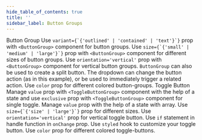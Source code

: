 ```yaml
---
hide_table_of_contents: true
title: ''
sidebar_label: Button Groups
---
```




<Grid container spacing={6}>
  <PageHeader 
    title='Button Group'
    subtitle='The ButtonGroup component can be used to group related buttons.'
    href='https://mui.com/material-ui/react-button-group/'
  />
  <Grid item xs={12}>
    <Typography variant='h2'>Button Group</Typography>
  </Grid>
  <Grid item xs={12} md={6}>
    <CardSnippet
      title="Basic Button Group"
      code={SourceCodeButtonGroupBasic}
    >
      <Typography sx={{ mb: 4 }}>
        Use <code>variant={`{'outlined' | 'contained' | 'text'}`}</code> prop with <code>&lt;ButtonGroup&gt;</code> component for button groups.
      </Typography>
      <ButtonGroupBasic />
    </CardSnippet>
  </Grid>
  <Grid item xs={12} md={6}>
    <CardSnippet
      title="Button Group Sizes"
      code={SourceCodeButtonGroupSizes}
    >
      <Typography sx={{ mb: 4 }}>
        Use <code>size={`{'small' | 'medium' | 'large'}`}</code> prop with <code>&lt;ButtonGroup&gt;</code> component for different sizes of button groups.
      </Typography>
      <ButtonGroupSizes />
    </CardSnippet>
  </Grid>
  <Grid item xs={12} md={6}>
    <CardSnippet
      title="Vertical Button Group"
      code={SourceCodeButtonGroupVertical}
    >
      <Typography sx={{ mb: 4 }}>
        Use <code>orientation='vertical'</code> prop with <code>&lt;ButtonGroup&gt;</code> component for vertical button groups.
      </Typography>
      <ButtonGroupVertical />
    </CardSnippet>
  </Grid>
  <Grid item xs={12} md={6}>
    <CardSnippet
      title="Split Button"
      code={SourceCodeButtonGroupSplit}
    >
      <Typography sx={{ mb: 4 }}>
        <code>ButtonGroup</code> can also be used to create a split button. The dropdown can change the button action (as in this example), or be used to immediately trigger a related action.
      </Typography>
      <ButtonGroupSplit />
    </CardSnippet>
  </Grid>
  <Grid item xs={12} md={6}>
    <CardSnippet
      title="Button Group Colors"
      code={SourceCodeButtonGroupColors}
    >
      <Typography sx={{ mb: 4 }}>
        Use <code>color</code> prop for different colored button-groups.
      </Typography>
      <ButtonGroupColors />
    </CardSnippet>
  </Grid>
  <Grid item xs={12}>
    <Typography variant='h2'>Toggle Button</Typography>
  </Grid>
  <Grid item xs={12} md={6}>
    <CardSnippet
      title="Basic Toggle Button"
      code={SourceCodeButtonToggleBasic}
    >
      <Typography sx={{ mb: 4 }}>
        Manage <code>value</code> prop with <code>&lt;ToggleButtonGroup&gt;</code> component with the help of a state and use <code>exclusive</code> prop with <code>&lt;ToggleButtonGroup&gt;</code> component for single toggle.
      </Typography>
      <ButtonToggleBasic />
    </CardSnippet>
  </Grid>
  <Grid item xs={12} md={6}>
    <CardSnippet
      title="Multiple Toggle Button"
      code={SourceCodeButtonToggleMultiple}
    >
      <Typography sx={{ mb: 4 }}>
       Manage <code>value</code> prop with the help of a state with array.
      </Typography>
      <ButtonToggleMultiple />
    </CardSnippet>
  </Grid>
  <Grid item xs={12} md={6}>
    <CardSnippet
      title="Toggle Button Sizes"
      code={SourceCodeButtonToggleSizes}
    >
      <Typography sx={{ mb: 4 }}>
       Use <code>size={`{'size' | 'large'}`}</code> prop for different sizes.
      </Typography>
      <ButtonToggleSizes />
    </CardSnippet>
  </Grid>
  <Grid item xs={12} md={6}>
    <CardSnippet
      title="Vertical Toggle Button"
      code={SourceCodeButtonToggleVertical}
    >
      <Typography sx={{ mb: 4 }}>
       Use <code>orientation='vertical'</code> prop for vertical toggle button.
      </Typography>
      <ButtonToggleVertical />
    </CardSnippet>
  </Grid>
  <Grid item xs={12}>
    <CardSnippet
      title="Enforce Value Set"
      code={SourceCodeButtonToggleEnforceValue}
    >
      <Typography sx={{ mb: 4 }}>
       Use <code>if</code> statement in handle function in <code>onChange</code> prop.
      </Typography>
      <ButtonToggleEnforceValue />
    </CardSnippet>
  </Grid>
  <Grid item xs={12}>
    <CardSnippet
      title="Customized Toggle Button"
      code={SourceCodeButtonToggleCustomized}
    >
      <Typography sx={{ mb: 4 }}>
       Use <code>styled</code> hook to customize your toggle button.
      </Typography>
      <ButtonToggleCustomized />
    </CardSnippet>
  </Grid>
  <Grid item xs={12} md={6}>
    <CardSnippet
      title="Toggle Button Colors"
      code={SourceCodeButtonToggleColors}
    >
      <Typography sx={{ mb: 4 }}>
       Use <code>color</code> prop for different colored toggle-buttons.
      </Typography>
      <ButtonToggleColors />
    </CardSnippet>
  </Grid>
</Grid>